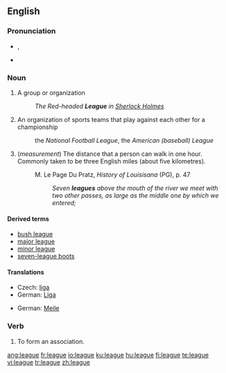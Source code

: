 ==English==

{{wikipedia}}
===Pronunciation===
*{{IPA|liːɡ}}, {{SAMPA|/li:g/}}
*{{rhymes|iːɡ}}

===Noun===
{{en-noun}}

# A group or organization
#: ''The Red-headed '''League''' in <u>Sherlock Holmes</u>''
# An organization of sports teams that play against each other for a championship
#: the ''National Football League'', the ''American (baseball) League''
# (''measurement'') The distance that a person can walk in one hour. Commonly taken to be three English miles (about five kilometres).
#: M. Le Page Du Pratz, ''History of Louisisana'' (PG), p. 47
#:: ''Seven '''leagues''' above the mouth of the river we meet with two other passes, as large as the middle one by which we entered;''

====Derived terms====
*[[bush league]]
*[[major league]]
*[[minor league]]
*[[seven-league boots]]

====Translations====
{{trans-top|organization of sports teams}}
* Czech: [[liga]] {{f}}
*German: [[Liga]] {{f}}
{{trans-mid}}
{{trans-bottom}}

{{trans-top|distance}}
* German: [[Meile]] {{f}}
{{trans-mid}}
{{trans-bottom}}

===Verb===
{{en-verb|leagu|es}}

# To form an association.

[[ang:league]]
[[fr:league]]
[[io:league]]
[[ku:league]]
[[hu:league]]
[[fi:league]]
[[te:league]]
[[vi:league]]
[[tr:league]]
[[zh:league]]